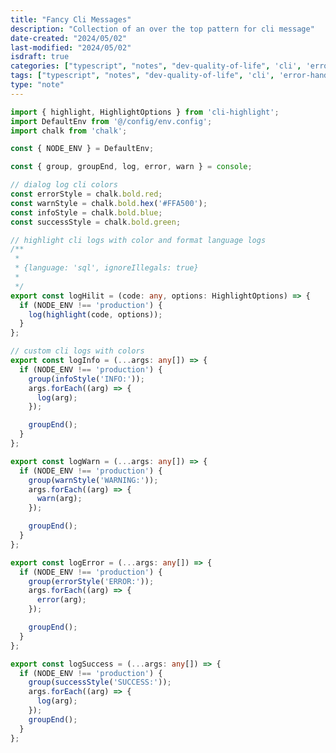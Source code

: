 ```yaml
---
title: "Fancy Cli Messages"
description: "Collection of an over the top pattern for cli message"
date-created: "2024/05/02"
last-modified: "2024/05/02"
isdraft: true
categories: ["typescript", "notes", "dev-quality-of-life", 'cli', 'error-handling']
tags: ["typescript", "notes", "dev-quality-of-life", 'cli', 'error-handling']
type: "note"
---
```



```ts:fancyCli.ts
import { highlight, HighlightOptions } from 'cli-highlight';
import DefaultEnv from '@/config/env.config';
import chalk from 'chalk';

const { NODE_ENV } = DefaultEnv;

const { group, groupEnd, log, error, warn } = console;

// dialog log cli colors
const errorStyle = chalk.bold.red;
const warnStyle = chalk.bold.hex('#FFA500');
const infoStyle = chalk.bold.blue;
const successStyle = chalk.bold.green;

// highlight cli logs with color and format language logs
/**
 *
 * {language: 'sql', ignoreIllegals: true}
 *
 */
export const logHilit = (code: any, options: HighlightOptions) => {
  if (NODE_ENV !== 'production') {
    log(highlight(code, options));
  }
};

// custom cli logs with colors
export const logInfo = (...args: any[]) => {
  if (NODE_ENV !== 'production') {
    group(infoStyle('INFO:'));
    args.forEach((arg) => {
      log(arg);
    });

    groupEnd();
  }
};

export const logWarn = (...args: any[]) => {
  if (NODE_ENV !== 'production') {
    group(warnStyle('WARNING:'));
    args.forEach((arg) => {
      warn(arg);
    });

    groupEnd();
  }
};

export const logError = (...args: any[]) => {
  if (NODE_ENV !== 'production') {
    group(errorStyle('ERROR:'));
    args.forEach((arg) => {
      error(arg);
    });

    groupEnd();
  }
};

export const logSuccess = (...args: any[]) => {
  if (NODE_ENV !== 'production') {
    group(successStyle('SUCCESS:'));
    args.forEach((arg) => {
      log(arg);
    });
    groupEnd();
  }
};
```